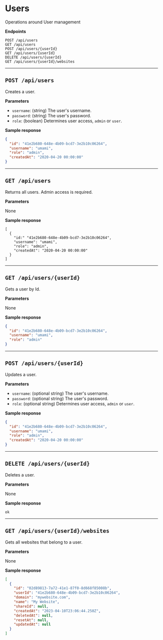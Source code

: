 # Users

Operations around User management

**Endpoints**

```
POST /api/users
GET /api/users
POST /api/users/{userId}
GET /api/users/{userId}
DELETE /api/users/{userId}
GET /api/users/{userId}/websites
```

---

## `POST /api/users`

Creates a user.

**Parameters**

- `username`: (string) The user's username.
- `password`: (string) The user's password.
- `role`: (boolean) Determines user access, `admin` or `user`.

**Sample response**

```json
{
  "id": "41e2b680-648e-4b09-bcd7-3e2b10c06264",
  "username": "umami",
  "role": "admin",
  "createdAt": "2020-04-20 00:00:00"
}
```

---

## `GET /api/users`

Returns all users. Admin access is required.

**Parameters**

None

**Sample response**

```
[
  {
    "id:" "41e2b680-648e-4b09-bcd7-3e2b10c06264",
    "username": "umami",
    "role": "admin",
    "createdAt": "2020-04-20 00:00:00"
  }
]
```

---

## `GET /api/users/{userId}`

Gets a user by Id.

**Parameters**

None

**Sample response**

```json
{
  "id": "41e2b680-648e-4b09-bcd7-3e2b10c06264",
  "username": "umami",
  "role": "admin"
}
```

---

## `POST /api/users/{userId}`

Updates a user.

**Parameters**

- `username`: (optional string) The user's username.
- `password`: (optional string) The user's password.
- `role`: (optional string) Determines user access, `admin` or `user`.

**Sample response**

```json
{
  "id": "41e2b680-648e-4b09-bcd7-3e2b10c06264",
  "username": "umami",
  "role": "admin",
  "createdAt": "2020-04-20 00:00:00"
}
```

---

## `DELETE /api/users/{userId}`

Deletes a user.

**Parameters**

None

**Sample response**

```
ok
```

---

## `GET /api/users/{userId}/websites`

Gets all websites that belong to a user.

**Parameters**

None

**Sample response**

```json
[
  {
    "id": "02d89813-7a72-41e1-87f0-8d668f85008b",
    "userId": "41e2b680-648e-4b09-bcd7-3e2b10c06264",
    "domain": "mywebsite.com",
    "name": "My Website",
    "shareId": null,
    "createdAt": "2023-04-10T23:06:44.250Z",
    "deletedAt": null,
    "resetAt": null,
    "updatedAt": null
  }
]
```
